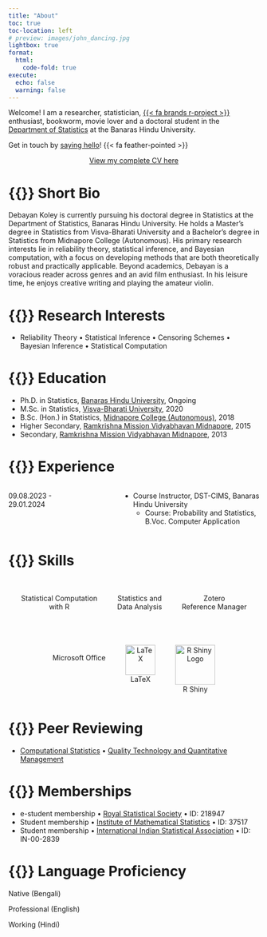 ```yaml
---
title: "About"
toc: true
toc-location: left
# preview: images/john_dancing.jpg
lightbox: true
format: 
  html: 
    code-fold: true
execute: 
  echo: false
  warning: false
---
```


Welcome! I am a researcher, statistician, [{{< fa brands r-project >}}](https://www.r-project.org/about.html) enthusiast, bookworm, movie lover and a doctoral student in the [Department of Statistics](https://bhu.ac.in/Site/UnitHomeTemplate/1_159_487_Department-of-Statistics-Home) at the Banaras Hindu University.

Get in touch by [saying hello](/contact.qmd)! {{< fa feather-pointed >}}

<center><a href="Debayan_Koley_CV.pdf" target="_blank" rel="noopener">View my complete CV here</a></center>

# {{<fa street-view>}} Short Bio

Debayan Koley is currently pursuing his doctoral degree in Statistics at the Department of Statistics, Banaras Hindu University. He holds a Master's degree in Statistics from Visva-Bharati University and a Bachelor's degree in Statistics from Midnapore College (Autonomous). His primary research interests lie in reliability theory, statistical inference, and Bayesian computation, with a focus on developing methods that are both theoretically robust and practically applicable. Beyond academics, Debayan is a voracious reader across genres and an avid film enthusiast. In his leisure time, he enjoys creative writing and playing the amateur violin.

# {{<fa magnifying-glass-plus>}} Research Interests

-   Reliability Theory $\bullet$ Statistical Inference $\bullet$ Censoring Schemes $\bullet$ Bayesian Inference $\bullet$ Statistical Computation

# {{<fa user-graduate>}} Education

-   Ph.D. in Statistics, [Banaras Hindu University](https://www.bhu.ac.in/Site/Home/1_2_16_Main-Site), Ongoing
-   M.Sc. in Statistics, [Visva-Bharati University](https://www.visvabharati.ac.in/Visva_Bharati.html), 2020
-   B.Sc. (Hon.) in Statistics, [Midnapore College (Autonomous)](https://midnaporecollege.ac.in/), 2018
-   Higher Secondary, [Ramkrishna Mission Vidyabhavan Midnapore](https://www.rkmvmidnapore.org/), 2015
-   Secondary, [Ramkrishna Mission Vidyabhavan Midnapore](https://www.rkmvmidnapore.org/), 2013

# {{<fa user-tie>}} Experience

:::::: columns
::: {.column width="30%"}
09.08.2023 - 29.01.2024
:::

::: {.column width="10%"}
<!-- empty column to create gap -->
:::

::: {.column width="60%"}
-   Course Instructor, DST-CIMS, Banaras Hindu University
    -   Course: Probability and Statistics, B.Voc. Computer Application
:::
::::::

# {{<fa gear>}} Skills

::::::::: {style="display: flex; flex-wrap: wrap; justify-content: center; gap: 40px; text-align: center;"}
<div>

<i class="fa-brands fa-r-project fa-beat fa-3x" style="color: blue;"></i><br> Statistical Computation <br> with R

</div>

<div>

<i class="fa-solid fa-chart-line fa-flip fa-3x" style="color: green;"></i><br> Statistics and <br> Data Analysis

</div>

<div>

<i class="fa-solid fa-z fa-bounce fa-3x" style="color: red;"></i><br> Zotero <br> Reference Manager

</div>

<div>

<i class="fa-brands fa-microsoft fa-fade fa-3x" style="color: blue;"></i><br> Microsoft Office

</div>

<div>

<img src="https://upload.wikimedia.org/wikipedia/commons/9/92/LaTeX_logo.svg" alt="LaTeX" class="latex-logo" width="60"/><br> LaTeX

</div>

<div>

<img src="https://raw.githubusercontent.com/rstudio/hex-stickers/master/PNG/shiny.png" alt="R Shiny Logo" class="shiny-logo" width="80"/><br> R Shiny

</div>
:::::::::

# {{<fa users>}} Peer Reviewing

-   [Computational Statistics](https://link.springer.com/journal/180) $\bullet$ [Quality Technology and Quantitative Management](https://www.tandfonline.com/journals/ttqm20)

# {{<fa address-card>}} Memberships

-   e-student membership $\bullet$ [Royal Statistical Society](https://rss.org.uk/) $\bullet$ ID: 218947
-   Student membership $\bullet$ [Institute of Mathematical Statistics](https://imstat.org/) $\bullet$ ID: 37517
-   Student membership $\bullet$ [International Indian Statistical Association](https://www.intindstat.org/) $\bullet$ ID: IN-00-2839

# {{<fa language>}} Language Proficiency

:::: language-bar
::: {.language-level style="width: 90%;"}
Native (Bengali)
:::
::::

:::: language-bar
::: {.language-level style="width: 75%;"}
Professional (English)
:::
::::

:::: language-bar
::: {.language-level style="width: 50%;"}
Working (Hindi)
:::
::::
